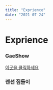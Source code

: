 ```yaml
---
title: "Exprience"
date: "2021-07-24"
---
```


# Exprience

### GaeShow

[이곳을 클릭하세요](https://www.notion.so/Gaeshow-fe9dc5ef3f1e427b9da82e0b2b9951d7)

### 랜선 집들이